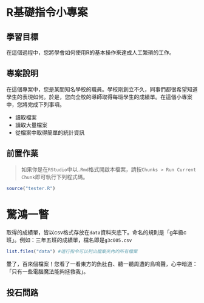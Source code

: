 # R基礎指令小專案

## 學習目標
在這個過程中，您將學會如何使用R的基本操作來達成人工繁瑣的工作。

## 專案說明
在這個專案中，您是某間知名學校的職員。學校剛創立不久，同事們都很希望知道學生的表現如何。於是，您向全校的導師取得每班學生的成績單。在這個小專案中，您將完成下列事項。

- 讀取檔案
- 讀取大量檔案
- 從檔案中取得簡單的統計資訊

## 前置作業

> 如果你是在`RStudio`中以`.Rmd`格式開啟本檔案，請按`Chunks > Run Current Chunk`即可執行下列程式碼。

```r
source("tester.R")
```


# 驚鴻一瞥
取得的成績單，皆以csv格式存放在`data`資料夾底下。命名的規則是「g年級c班」。例如：三年五班的成績單，檔名即是`g3c005.csv`



```r
list.files("data") #這行指令可以列出檔案夾內的所有檔案
```

暈了，百來個檔案！您看了一看東方的魚肚白、聽一聽周遭的鳥鳴聲，心中暗道：「只有一些電腦魔法能夠拯救我」。

## 投石問路


